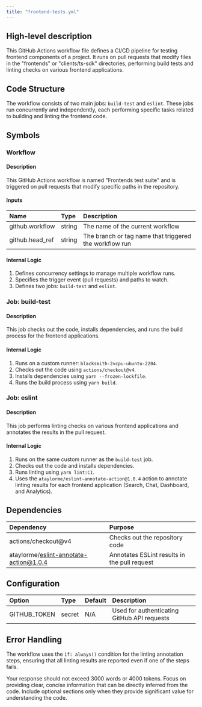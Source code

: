 ```yaml
---
title: "frontend-tests.yml"
---
```


## High-level description
This GitHub Actions workflow file defines a CI/CD pipeline for testing frontend components of a project. It runs on pull requests that modify files in the "frontends" or "clients/ts-sdk" directories, performing build tests and linting checks on various frontend applications.

## Code Structure
The workflow consists of two main jobs: `build-test` and `eslint`. These jobs run concurrently and independently, each performing specific tasks related to building and linting the frontend code.

## Symbols

### Workflow
#### Description
This GitHub Actions workflow is named "Frontends test suite" and is triggered on pull requests that modify specific paths in the repository.

#### Inputs
| Name | Type | Description |
|:-----|:-----|:------------|
| github.workflow | string | The name of the current workflow |
| github.head_ref | string | The branch or tag name that triggered the workflow run |

#### Internal Logic
1. Defines concurrency settings to manage multiple workflow runs.
2. Specifies the trigger event (pull requests) and paths to watch.
3. Defines two jobs: `build-test` and `eslint`.

### Job: build-test
#### Description
This job checks out the code, installs dependencies, and runs the build process for the frontend applications.

#### Internal Logic
1. Runs on a custom runner: `blacksmith-2vcpu-ubuntu-2204`.
2. Checks out the code using `actions/checkout@v4`.
3. Installs dependencies using `yarn --frozen-lockfile`.
4. Runs the build process using `yarn build`.

### Job: eslint
#### Description
This job performs linting checks on various frontend applications and annotates the results in the pull request.

#### Internal Logic
1. Runs on the same custom runner as the `build-test` job.
2. Checks out the code and installs dependencies.
3. Runs linting using `yarn lint:CI`.
4. Uses the `ataylorme/eslint-annotate-action@1.0.4` action to annotate linting results for each frontend application (Search, Chat, Dashboard, and Analytics).

## Dependencies
| Dependency | Purpose |
|:-----------|:--------|
| actions/checkout@v4 | Checks out the repository code |
| ataylorme/eslint-annotate-action@1.0.4 | Annotates ESLint results in the pull request |

## Configuration
| Option | Type | Default | Description |
|:-------|:-----|:--------|:------------|
| GITHUB_TOKEN | secret | N/A | Used for authenticating GitHub API requests |

## Error Handling
The workflow uses the `if: always()` condition for the linting annotation steps, ensuring that all linting results are reported even if one of the steps fails.

Your response should not exceed 3000 words or 4000 tokens. Focus on providing clear, concise information that can be directly inferred from the code. Include optional sections only when they provide significant value for understanding the code.